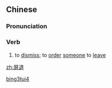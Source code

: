 ==Chinese==
{{zh-forms}}

===Pronunciation===
{{zh-pron
|m=bǐngtuì
|cat=v
}}

===Verb===
{{zh-verb}}

# {{lb|zh|literary}} to [[dismiss]]; to [[order]] [[someone]] to [[leave]]

[[Category:Mandarin literary terms|bing3tui4]]

[[zh:屏退]]